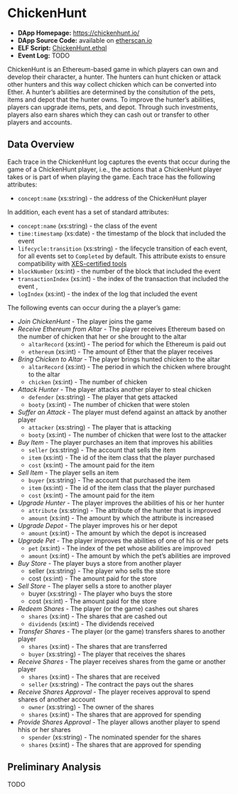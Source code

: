 # ChickenHunt {#chickenhunt}

- **DApp Homepage:** <https://chickenhunt.io/>
- **DApp Source Code:** available on [etherscan.io](https://etherscan.io/address/0x1ed3d2c916cab00631cce4b08a7f880d4badae94?a=0xfcf0377c4f0f54cda15333eac0ba0d886fc40d0f#code)
- **ELF Script:** [ChickenHunt.ethql](./elf-scripts/ChickenHunt.ethql)
- **Event Log:** TODO

ChickenHunt is an Ethereum-based game in which players can own and develop their character, a hunter.
The hunters can hunt chicken or attack other hunters and this way collect chicken which can be converted into Ether.
A hunter's abilities are determined by the consitution of the pets, items and depot that the hunter owns.
To improve the hunter's abilities, players can upgrade items, pets, and depot.
Through such investments, players also earn shares which they can cash out or transfer to other players and accounts.


## Data Overview

Each trace in the ChickenHunt log captures the events that occur during the game of a ChickenHunt player, i.e., the actions that a ChickenHunt player takes or is part of when playing the game.
Each trace has the following attributes:

- ``concept:name`` (xs:string) - the address of the ChickenHunt player

In addition, each event has a set of standard attributes:

- ``concept:name`` (xs:string) - the class of the event
- ``time:timestamp`` (xs:date) - the timestamp of the block that included the event
- ``lifecycle:transition`` (xs:string) - the lifecycle transition of each event, for all events set to ``Completed`` by default. This attribute exists to ensure compatibility with [XES-certified tools](https://www.tf-pm.org/resources/xes-standard/for-vendors/certification)
- ``blockNumber`` (xs:int) - the number of the block that included the event
- ``transactionIndex`` (xs:int) - the index of the transaction that included the event ,
- ``logIndex`` (xs:int) - the index of the log that included the event

The following events can occur during the a player's game: 

- *Join ChickenHunt* - The player joins the game
- *Receive Ethereum from Altar* - The player receives Ethereum based on the number of chicken that her or she brought to the altar
  - ``altarRecord`` (xs:int) - The period for which the Ethereum is paid out
  - ``ethereum`` (xs:int) - The amount of Ether that the player receives
- *Bring Chicken to Altar* - The player brings hunted chicken to the altar
  - ``altarRecord`` (xs:int) - The period in which the chicken where brought to the altar
  - ``chicken`` (xs:int) - The number of chicken
- *Attack Hunter* - The player attacks another player to steal chicken
  - ``defender`` (xs:string) - The player that gets attacked
  - ``booty`` (xs:int) - The number of chicken that were stolen
- *Suffer an Attack*  - The player must defend against an attack by another player
  - ``attacker`` (xs:string) - The player that is attacking
  - ``booty`` (xs:int) - The number of chicken that were lost to the attacker
- *Buy Item* - The player purchases an item that improves his abilities
  - ``seller`` (xs:string) - The account that sells the item
  - ``item`` (xs:int) - The id of the item class that the player purchased
  - ``cost`` (xs:int) - The amount paid for the item
- *Sell Item* - The player sells an item
  - ``buyer`` (xs:string) - The account that purchased the item
  - ``item`` (xs:int) - The id of the item class that the player purchased
  - ``cost`` (xs:int) - The amount paid for the item
- *Upgrade Hunter* - The player improves the abilities of his or her hunter
  - ``attribute`` (xs:string) - The attribute of the hunter that is improved
  - ``amount`` (xs:int) - The amount by which the attribute is increased
- *Upgrade Depot* - The player improves his or her depot
  - ``amount`` (xs:int) - The amount by which the depot is increased
- *Upgrade Pet* - The player improves the abilities of one of his or her pets
  - ``pet`` (xs:int) - The index of the pet whose abilities are improved
  - ``amount`` (xs:int) - The amount by which the pet's abilities are improved
- *Buy Store* - The player buys a store from another player
  - seller (xs:string) - The player who sells the store
  - cost (xs:int) - The amount paid for the store
- *Sell Store* - The player sells a store to another player
  - buyer (xs:string) - The player who buys the store
  - cost (xs:int) - The amount paid for the store
- *Redeem Shares* - The player (or the game) cashes out shares
  - ``shares`` (xs:int) - The shares that are cashed out
  - ``dividends`` (xs:int) - The dividends received
- *Transfer Shares* - The player (or the game) transfers shares to another player
  - ``shares`` (xs:int) - The shares that are transferred
  - ``buyer`` (xs:string) - The player that receives the shares
- *Receive Shares* - The player receives shares from the game or another player
  - ``shares`` (xs:int) - The shares that are received
  - ``seller`` (xs:string) - The contract the pays out the shares
- *Receive Shares Approval* - The player receives approval to spend shares of another account
  - ``owner`` (xs:string) - The owner of the shares
  - ``shares`` (xs:int) -  The shares that are approved for spending
- *Provide Shares Approval* - The player allows another player to spend hhis or her shares
  - ``spender`` (xs:string) - The nominated spender for the shares
  - ``shares`` (xs:int) - The shares that are approved for spending
  


## Preliminary Analysis

TODO
